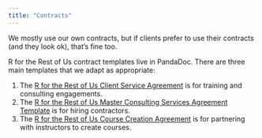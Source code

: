 ```yaml
---
title: "Contracts"
---
```


We mostly use our own contracts, but if clients prefer to use their contracts (and they look ok), that's fine too.

R for the Rest of Us contract templates live in PandaDoc. There are three main templates that we adapt as appropriate:

1. The [R for the Rest of Us Client Service Agreement](https://app.pandadoc.com/a/#/templates/dKnzNZCNLWytydj859stoB) is for training and consulting engagements.
2. The [R for the Rest of Us Master Consulting Services Agreement Template](https://app.pandadoc.com/a/#/templates/k8EqrCmJwoQGbiUPUTcDBj) is for hiring contractors.
3. The [R for the Rest of Us Course Creation Agreement](https://app.pandadoc.com/a/#/templates/nCvjHXXYP4gBGYnWe8ov5Y) is for partnering with instructors to create courses.